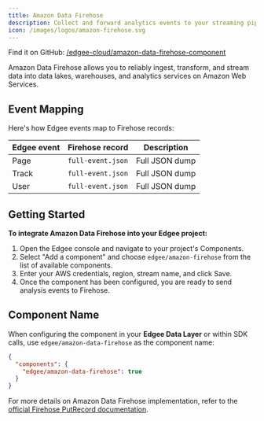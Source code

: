 ```yaml
---
title: Amazon Data Firehose
description: Collect and forward analytics events to your streaming pipelines on Amazon Data Firehose.
icon: /images/logos/amazon-firehose.svg
---
```



<EdgeeSdk />

Find it on GitHub: [<Icon icon="github" iconType="solid" /> /edgee-cloud/amazon-data-firehose-component](https://github.com/edgee-cloud/amazon-data-firehose-component)

Amazon Data Firehose allows you to reliably ingest, transform, and stream data into data lakes,
warehouses, and analytics services on Amazon Web Services.

## Event Mapping

Here's how Edgee events map to Firehose records:

| Edgee event | Firehose record   | Description    |
|-------------|-------------------|----------------|
| Page        | `full-event.json` | Full JSON dump |
| Track       | `full-event.json` | Full JSON dump |
| User        | `full-event.json` | Full JSON dump |


## Getting Started

**To integrate Amazon Data Firehose into your Edgee project:**

1. Open the Edgee console and navigate to your project's Components.
2. Select "Add a component" and choose `edgee/amazon-firehose` from the list of available components.
3. Enter your AWS credentials, region, stream name, and click Save. <br />
5. Once the component has been configured, you are ready to send analysis events to Firehose.

## Component Name

When configuring the component in your **Edgee Data Layer** or within SDK calls, use `edgee/amazon-data-firehose` as the component name:

```json
{
  "components": {
    "edgee/amazon-data-firehose": true
  }
}
```

For more details on Amazon Data Firehose implementation, refer to the 
[official Firehose PutRecord documentation](https://docs.aws.amazon.com/firehose/latest/APIReference/API_PutRecord.html).
